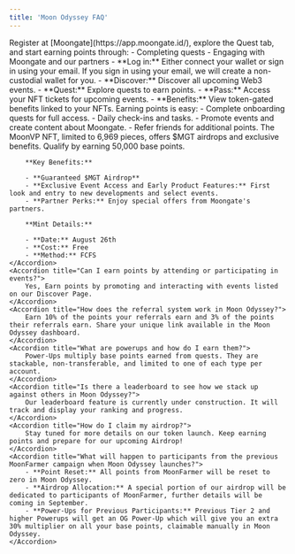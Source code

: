 ```yaml
---
title: 'Moon Odyssey FAQ'
---
```


<AccordionGroup>
    <Accordion title="How do I participate in Moon Odyssey?">
        Register at [Moongate](https://app.moongate.id/), explore the Quest tab, and start earning points through:
        - Completing quests
        - Engaging with Moongate and our partners
    </Accordion>
    <Accordion title="How do I navigate the platform?">
        - **Log in:** Either connect your wallet or sign in using your email. If you sign in using your email, we will create a non-custodial wallet for you.
        - **Discover:** Discover all upcoming Web3 events.
        - **Quest:** Explore quests to earn points.
        - **Pass:** Access your NFT tickets for upcoming events.
        - **Benefits:** View token-gated benefits linked to your NFTs.
    </Accordion>
    <Accordion title="How do I earn points?">
        Earning points is easy:
        - Complete onboarding quests for full access.
        - Daily check-ins and tasks.
        - Promote events and create content about Moongate.
        - Refer friends for additional points.
    </Accordion>
    <Accordion title="What is the MoonVP NFT?">
        The MoonVP NFT, limited to 6,969 pieces, offers $MGT airdrops and exclusive benefits. Qualify by earning 50,000 base points.

        **Key Benefits:**

        - **Guaranteed $MGT Airdrop**
        - **Exclusive Event Access and Early Product Features:** First look and entry to new developments and select events.
        - **Partner Perks:** Enjoy special offers from Moongate's partners.

        **Mint Details:**

        - **Date:** August 26th
        - **Cost:** Free
        - **Method:** FCFS
    </Accordion>
    <Accordion title="Can I earn points by attending or participating in events?">
        Yes, Earn points by promoting and interacting with events listed on our Discover Page.
    </Accordion>
    <Accordion title="How does the referral system work in Moon Odyssey?">
        Earn 10% of the points your referrals earn and 3% of the points their referrals earn. Share your unique link available in the Moon Odyssey dashboard.
    </Accordion>
    <Accordion title="What are powerups and how do I earn them?">
        Power-Ups multiply base points earned from quests. They are stackable, non-transferable, and limited to one of each type per account.
    </Accordion>
    <Accordion title="Is there a leaderboard to see how we stack up against others in Moon Odyssey?">
        Our leaderboard feature is currently under construction. It will track and display your ranking and progress.
    </Accordion>
    <Accordion title="How do I claim my airdrop?">
        Stay tuned for more details on our token launch. Keep earning points and prepare for our upcoming Airdrop!
    </Accordion>
    <Accordion title="What will happen to participants from the previous MoonFarmer campaign when Moon Odyssey launches?">
        - **Point Reset:** All points from MoonFarmer will be reset to zero in Moon Odyssey.
        - **Airdrop Allocation:** A special portion of our airdrop will be dedicated to participants of MoonFarmer, further details will be coming in September.
        - **Power-Ups for Previous Participants:** Previous Tier 2 and higher Powerups will get an OG Power-Up which will give you an extra 30% multiplier on all your base points, claimable manually in Moon Odyssey.
    </Accordion>
</AccordionGroup>
   